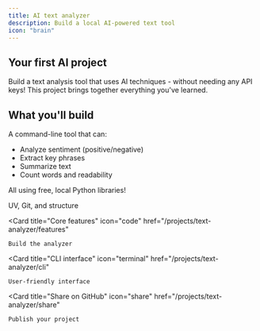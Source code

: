 ```yaml
---
title: AI text analyzer
description: Build a local AI-powered text tool
icon: "brain"
---
```


## Your first AI project

Build a text analysis tool that uses AI techniques - without needing any API keys! This project brings together everything you've learned.

## What you'll build

A command-line tool that can:
- Analyze sentiment (positive/negative)
- Extract key phrases
- Summarize text
- Count words and readability

All using free, local Python libraries!

<CardGroup cols={2}>
  <Card
    title="Project setup"
    icon="folder-plus"
    href="/projects/text-analyzer/setup"
  >
    UV, Git, and structure
  </Card>
  
  <Card
    title="Core features"
    icon="code"
    href="/projects/text-analyzer/features"
  >
    Build the analyzer
  </Card>
  
  <Card
    title="CLI interface"
    icon="terminal"
    href="/projects/text-analyzer/cli"
  >
    User-friendly interface
  </Card>
  
  <Card
    title="Share on GitHub"
    icon="share"
    href="/projects/text-analyzer/share"
  >
    Publish your project
  </Card>
</CardGroup>